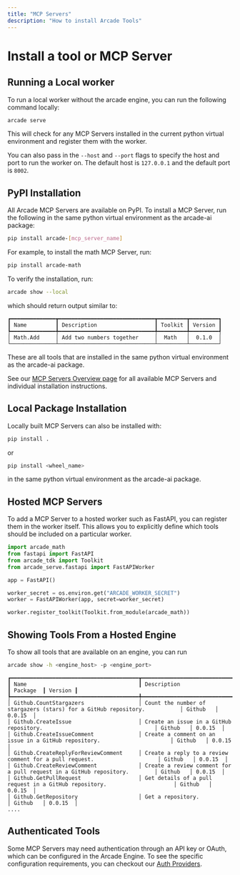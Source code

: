 ```yaml
---
title: "MCP Servers"
description: "How to install Arcade Tools"
---
```


# Install a tool or MCP Server

## Running a Local worker

To run a local worker without the arcade engine, you can run the following command locally:

```bash
arcade serve
```

This will check for any MCP Servers installed in the current python virtual environment and register them with the worker.

You can also pass in the `--host` and `--port` flags to specify the host and port to run the worker on. The default host is `127.0.0.1` and the default port is `8002`.

## PyPI Installation

All Arcade MCP Servers are available on PyPI. To install a MCP Server, run the following in the same python virtual environment as the arcade-ai package:

```bash
pip install arcade-[mcp_server_name]
```

For example, to install the math MCP Server, run:

```bash
pip install arcade-math
```

To verify the installation, run:

```bash
arcade show --local
```

which should return output similar to:

```
┏━━━━━━━━━━━━━━┳━━━━━━━━━━━━━━━━━━━━━━━━━━━━━━┳━━━━━━━━━┳━━━━━━━━━┓
┃ Name         ┃ Description                  ┃ Toolkit ┃ Version ┃
┡━━━━━━━━━━━━━━╇━━━━━━━━━━━━━━━━━━━━━━━━━━━━━━╇━━━━━━━━━╇━━━━━━━━━┩
│ Math.Add     │ Add two numbers together     │  Math   │  0.1.0  │
└──────────────┴──────────────────────────────┴─────────┴─────────┘
```

These are all tools that are installed in the same python virtual environment as the arcade-ai package.

See our [MCP Servers Overview page](/mcp-servers) for all available MCP Servers and individual installation instructions.

## Local Package Installation

Locally built MCP Servers can also be installed with:

```python
pip install .
```

or

```python
pip install <wheel_name>
```

in the same python virtual environment as the arcade-ai package.

## Hosted MCP Servers

To add a MCP Server to a hosted worker such as FastAPI, you can register them in the worker itself. This allows you to explicitly define which tools should be included on a particular worker.

```python
import arcade_math
from fastapi import FastAPI
from arcade_tdk import Toolkit
from arcade_serve.fastapi import FastAPIWorker

app = FastAPI()

worker_secret = os.environ.get("ARCADE_WORKER_SECRET")
worker = FastAPIWorker(app, secret=worker_secret)

worker.register_toolkit(Toolkit.from_module(arcade_math))
```

## Showing Tools From a Hosted Engine

To show all tools that are available on an engine, you can run

```bash
arcade show -h <engine_host> -p <engine_port>
```

```
┏━━━━━━━━━━━━━━━━━━━━━━━━━━━━━━━━━━━━━━━━┳━━━━━━━━━━━━━━━━━━━━━━━━━━━━━━━━━━━━━━━━━━━━━━━━━━━━━━━━━━━━━━━━━━━━━━━━━━━┳━━━━━━━━━━┳━━━━━━━━━┓
┃ Name                                   ┃ Description                                                               ┃ Package  ┃ Version ┃
┡━━━━━━━━━━━━━━━━━━━━━━━━━━━━━━━━━━━━━━━━╇━━━━━━━━━━━━━━━━━━━━━━━━━━━━━━━━━━━━━━━━━━━━━━━━━━━━━━━━━━━━━━━━━━━━━━━━━━━╇━━━━━━━━━━╇━━━━━━━━━┩
│ Github.CountStargazers                 │ Count the number of stargazers (stars) for a GitHub repository.           │ Github   │ 0.0.15  │
│ Github.CreateIssue                     │ Create an issue in a GitHub repository.                                   │ Github   │ 0.0.15  │
│ Github.CreateIssueComment              │ Create a comment on an issue in a GitHub repository.                      │ Github   │ 0.0.15  │
│ Github.CreateReplyForReviewComment     │ Create a reply to a review comment for a pull request.                    │ Github   │ 0.0.15  │
│ Github.CreateReviewComment             │ Create a review comment for a pull request in a GitHub repository.        │ Github   │ 0.0.15  │
│ Github.GetPullRequest                  │ Get details of a pull request in a GitHub repository.                     │ Github   │ 0.0.15  │
│ Github.GetRepository                   │ Get a repository.                                                         │ Github   │ 0.0.15  │
....
```

## Authenticated Tools

Some MCP Servers may need authentication through an API key or OAuth, which can be configured in the Arcade Engine. To see the specific configuration requirements, you can checkout our [Auth Providers](/home/auth-providers).
